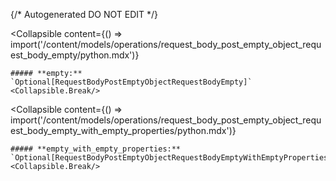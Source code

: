 {/* Autogenerated DO NOT EDIT  */}

<Collapsible
    content={() => import('/content/models/operations/request_body_post_empty_object_request_body_empty/python.mdx')}
>
    ##### **empty:** `Optional[RequestBodyPostEmptyObjectRequestBodyEmpty]`
    <Collapsible.Break/>
</Collapsible>

<Collapsible
    content={() => import('/content/models/operations/request_body_post_empty_object_request_body_empty_with_empty_properties/python.mdx')}
>
    ##### **empty_with_empty_properties:** `Optional[RequestBodyPostEmptyObjectRequestBodyEmptyWithEmptyProperties]`
    <Collapsible.Break/>
</Collapsible>

